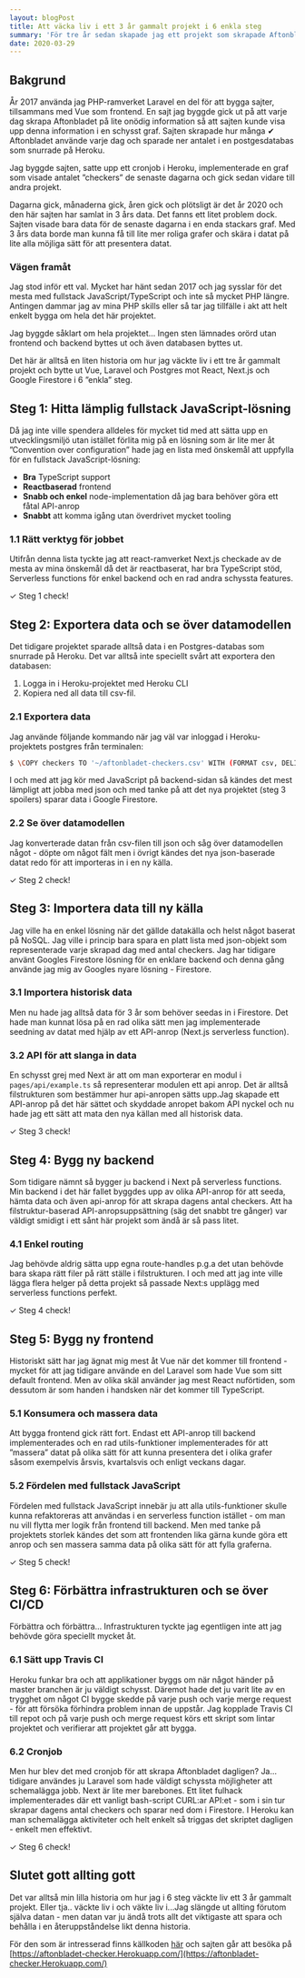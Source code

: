 ```yaml
---
layout: blogPost
title: Att väcka liv i ett 3 år gammalt projekt i 6 enkla steg
summary: 'För tre år sedan skapade jag ett projekt som skrapade Aftonbladet dagligen. Det här är historien om vad som hände 3 år senare.'
date: 2020-03-29
---
```


## Bakgrund
År 2017 använda jag PHP-ramverket Laravel en del för att bygga sajter, tillsammans med Vue som frontend. En sajt jag byggde gick ut på att varje dag skrapa Aftonbladet på lite onödig information så att sajten kunde visa upp denna information i en schysst graf. Sajten skrapade hur många ✔ Aftonbladet använde varje dag och sparade ner antalet i en postgesdatabas som snurrade på Heroku. 

Jag byggde sajten, satte upp ett cronjob i Heroku, implementerade en graf som visade antalet ”checkers” de senaste dagarna och gick sedan vidare till andra projekt. 

Dagarna gick, månaderna gick, åren gick och plötsligt är det år 2020 och den här sajten har samlat in 3 års data. Det fanns ett litet problem dock. Sajten visade bara data för de senaste dagarna i en enda stackars graf. Med 3 års data borde man kunna få till lite mer roliga grafer och skära i datat på lite alla möjliga sätt för att presentera datat.

### Vägen framåt
Jag stod inför ett val. Mycket har hänt sedan 2017 och jag sysslar för det mesta med fullstack JavaScript/TypeScript och inte så mycket PHP längre. Antingen dammar jag av mina PHP skills eller så tar jag tillfälle i akt att helt enkelt bygga om hela det här projektet. 

Jag byggde såklart om hela projektet… Ingen sten lämnades orörd utan frontend och backend byttes ut och även databasen byttes ut. 

Det här är alltså en liten historia om hur jag väckte liv i ett tre år gammalt projekt och bytte ut Vue, Laravel och Postgres mot React, Next.js och Google Firestore i 6 ”enkla” steg.

## Steg 1: Hitta lämplig fullstack JavaScript-lösning
Då jag inte ville spendera alldeles för mycket tid med att sätta upp en utvecklingsmiljö utan istället förlita mig på en lösning som är lite mer åt ”Convention over configuration” hade jag en lista med önskemål att uppfylla för en fullstack JavaScript-lösning:

* **Bra** TypeScript support
* **Reactbaserad** frontend
* **Snabb och enkel** node-implementation då jag bara behöver göra ett fåtal API-anrop
* **Snabbt** att komma igång utan överdrivet mycket tooling

### 1.1 Rätt verktyg för jobbet
Utifrån denna lista tyckte jag att react-ramverket Next.js checkade av de mesta av mina önskemål då det är reactbaserat, har bra TypeScript stöd, Serverless functions för enkel backend och en rad andra schyssta features.

✓ Steg 1 check!
 
## Steg 2: Exportera data och se över datamodellen
Det tidigare projektet sparade alltså data i en Postgres-databas som snurrade på Heroku. Det var alltså inte speciellt svårt att exportera den databasen:

1. Logga in i Heroku-projektet med Heroku CLI
2. Kopiera ned all data till csv-fil.

### 2.1 Exportera data
Jag använde följande kommando när jag väl var inloggad i Heroku-projektets postgres från terminalen: 

```bash
$ \COPY checkers TO '~/aftonbladet-checkers.csv' WITH (FORMAT csv, DELIMITER ',',  HEADER true);
```

I och med att jag kör med JavaScript på backend-sidan så kändes det mest lämpligt att jobba med json och med tanke på att det nya projektet (steg 3 spoilers)  sparar data i Google Firestore.

### 2.2 Se över datamodellen
Jag konverterade datan från csv-filen till json och såg över datamodellen något - döpte om något fält men i övrigt kändes det nya json-baserade datat redo för att importeras in i en ny källa.

✓ Steg 2 check!

## Steg 3: Importera data till ny källa
Jag ville ha en enkel lösning när det gällde datakälla och helst något baserat på NoSQL. Jag ville i princip bara spara en platt lista med json-objekt som representerade varje skrapad dag med antal checkers. Jag har tidigare använt Googles Firestore lösning för en enklare backend och denna gång använde jag mig av Googles nyare lösning - Firestore.

### 3.1 Importera historisk data
Men nu hade jag alltså data för 3 år som behöver seedas in i Firestore. Det hade man kunnat lösa på en rad olika sätt men jag implementerade seedning av datat med hjälp av ett API-anrop (Next.js serverless function).


### 3.2 API för att slanga in data
En schysst grej med Next är att om man exporterar en modul i `pages/api/example.ts` så representerar modulen ett api anrop. Det är alltså filstrukturen som bestämmer hur api-anropen sätts upp.Jag skapade ett API-anrop på det här sättet och skyddade anropet bakom API nyckel och nu hade jag ett sätt att mata den nya källan med all historisk data. 

✓ Steg 3 check!

## Steg 4: Bygg ny backend
Som tidigare nämnt så bygger ju backend i Next på serverless functions. Min backend i det här fallet byggdes upp av olika API-anrop för att seeda, hämta data och även api-anrop för att skrapa dagens antal checkers. Att ha filstruktur-baserad API-anropsuppsättning (säg det snabbt tre gånger) var väldigt smidigt i ett sånt här projekt som ändå är så pass litet.

### 4.1 Enkel routing
Jag behövde aldrig sätta upp egna route-handles p.g.a det utan behövde bara skapa rätt filer på rätt ställe i filstrukturen. I och med att jag inte ville lägga flera helger på detta projekt så passade Next:s upplägg med serverless functions perfekt.

✓ Steg 4 check!

## Steg 5: Bygg ny frontend
Historiskt sätt har jag ägnat mig mest åt Vue när det kommer till frontend - mycket för att jag tidigare använde en del Laravel  som hade Vue som sitt default frontend. Men av olika skäl använder jag mest React nuförtiden, som dessutom är som handen i handsken när det kommer till TypeScript.

### 5.1 Konsumera och massera data
Att bygga frontend gick rätt fort. Endast ett API-anrop till backend implementerades och en rad utils-funktioner implementerades för att ”massera” datat på olika sätt för att kunna presentera det i olika grafer såsom exempelvis årsvis, kvartalsvis och enligt veckans dagar.

### 5.2 Fördelen med fullstack JavaScript
Fördelen med fullstack JavaScript innebär ju att alla utils-funktioner skulle kunna refaktoreras att användas i en serverless function istället - om man nu vill flytta mer logik från frontend till backend. Men med tanke på projektets storlek kändes det som att frontenden lika gärna kunde göra ett anrop och sen massera samma data på olika sätt för att fylla graferna. 

✓ Steg 5 check!

## Steg 6: Förbättra infrastrukturen och se över CI/CD
Förbättra och förbättra… Infrastrukturen tyckte jag egentligen inte att jag behövde göra speciellt mycket åt. 

### 6.1 Sätt upp Travis CI
Heroku funkar bra och att applikationer byggs om när något händer på master branchen är ju väldigt schysst. Däremot hade det ju varit lite av en trygghet om något CI bygge skedde på varje push och varje merge request - för att försöka förhindra problem innan de uppstår. 
Jag kopplade Travis CI till repot och på varje push och merge request körs ett skript som lintar projektet och verifierar att projektet går att bygga.

### 6.2 Cronjob
Men hur blev det med cronjob för att skrapa Aftonbladet dagligen? Ja… tidigare användes ju Laravel som hade väldigt schyssta möjligheter att schemalägga jobb. Next är lite mer barebones. Ett litet fulhack implementerades där ett vanligt bash-script CURL:ar API:et - som i sin tur skrapar dagens antal checkers och sparar ned dom i Firestore. I Heroku kan man schemalägga aktiviteter och helt enkelt så triggas det skriptet dagligen - enkelt men effektivt.

✓ Steg 6 check!

## Slutet gott allting gott
Det var alltså min lilla historia om hur jag i 6 steg väckte liv ett 3 år gammalt projekt. Eller tja.. väckte liv i och väkte liv i...Jag slängde ut allting förutom själva datan - men datan var ju ändå trots allt det viktigaste att spara och behålla i en återuppståndelse likt denna historia.

För den som är intresserad finns källkoden [här](https://github.com/danielv14/aftonbladet-checkr-next) och sajten går att besöka på [https://aftonbladet-checker.Herokuapp.com/](https://aftonbladet-checker.Herokuapp.com/)
